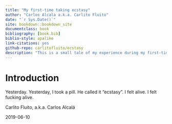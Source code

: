 ```yaml
--- 
title: "My first-time taking ecstasy"
author: "Carlos Alcala a.k.a. Carlito Fluito"
date: "`r Sys.Date()`"
site: bookdown::bookdown_site
documentclass: book
bibliography: [book.bib]
biblio-style: apalike
link-citations: yes
github-repo: carlitofluito/ecstasy
description: "This is a small tale of my experience during my first-time taking ecstasy"
---
```


# Introduction

Yesterday. Yesterday, I took a pill. He called it “ecstasy”. I felt alive. I felt fucking alive. 


Carlito Fluito, a.k.a. Carlos Alcalá

2019-06-10
